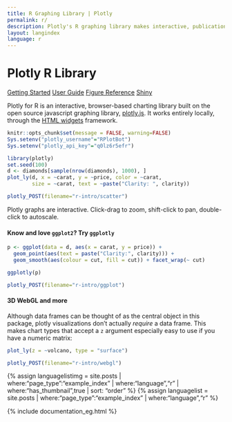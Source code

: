 ```yaml
---
title: R Graphing Library | Plotly
permalink: r/
description: Plotly's R graphing library makes interactive, publication-quality graphs online. Examples of how to make line plots, scatter plots, area charts, bar charts, error bars, box plots, histograms, heatmaps, subplots, multiple-axes, polar charts and bubble charts.
layout: langindex
language: r
---
```


<h1 class="centered">Plotly R Library</h1>
<div class="row centered btnrow">
  <a href="/r/getting-started/" class="button no_underline">Getting Started</a>
  <a href="/r/user-guide/" class="button no_underline">User Guide</a>
  <a href="https://plot.ly/r/reference/" class="button no_underline">Figure Reference</a>
  <a href="https://plot.ly/r/shiny-tutorial/" class="button no_underline">Shiny</a>
</div>

<div>Plotly for R is an interactive, browser-based charting library built on the open source javascript graphing library,
<a href="https://plot.ly/javascript" target="_blank">plotly.js</a>. It works entirely locally, through the <a href="http://www.htmlwidgets.org/" target="_blank">HTML widgets</a> framework.
</div>

```r
knitr::opts_chunk$set(message = FALSE, warning=FALSE)
Sys.setenv("plotly_username"="RPlotBot")
Sys.setenv("plotly_api_key"="q0lz6r5efr")
```

```r
library(plotly)
set.seed(100)
d <- diamonds[sample(nrow(diamonds), 1000), ]
plot_ly(d, x = ~carat, y = ~price, color = ~carat,
        size = ~carat, text = ~paste("Clarity: ", clarity))
```

```r
plotly_POST(filename="r-intro/scatter")
```

Plotly graphs are interactive. Click-drag to zoom, shift-click to pan, double-click to autoscale.

#### Know and love `ggplot2`? Try `ggplotly`

```r
p <- ggplot(data = d, aes(x = carat, y = price)) +
  geom_point(aes(text = paste("Clarity:", clarity))) +
  geom_smooth(aes(colour = cut, fill = cut)) + facet_wrap(~ cut)

ggplotly(p)
```

```r
plotly_POST(filename="r-intro/ggplot")
```

#### 3D WebGL and more

Although data frames can be thought of as the central object in this package, plotly visualizations don't actually _require_ a data frame. This makes chart types that accept a `z` argument especially easy to use if you have a numeric matrix:

```r
plot_ly(z = ~volcano, type = "surface")
```

```r
plotly_POST(filename="r-intro/webgl")
```

{% assign languagelistimg = site.posts | where:"page_type":"example_index" | where:"language","r"  | where:"has_thumbnail",true | sort: "order"  %}
{% assign languagelist = site.posts | where:"page_type":"example_index" | where:"language","r" %}

{% include documentation_eg.html %}

